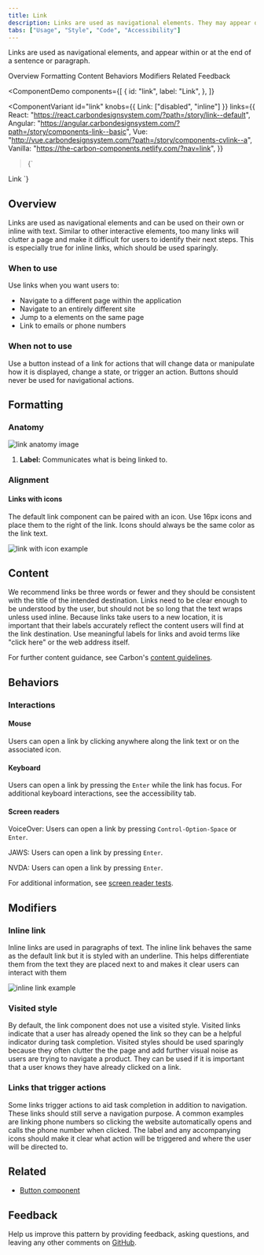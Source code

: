 ```yaml
---
title: Link
description: Links are used as navigational elements. They may appear on their own, within or a sentence or paragraph, or directly following the content.
tabs: ["Usage", "Style", "Code", "Accessibility"]
---
```


<PageDescription>

Links are used as navigational elements, and appear within or at the end of a sentence or paragraph.

</PageDescription>

<AnchorLinks>

<AnchorLink>Overview</AnchorLink>
<AnchorLink>Formatting</AnchorLink>
<AnchorLink>Content</AnchorLink>
<AnchorLink>Behaviors</AnchorLink>
<AnchorLink>Modifiers</AnchorLink>
<AnchorLink>Related</AnchorLink>
<AnchorLink>Feedback</AnchorLink>

</AnchorLinks>

<ComponentDemo
  components={[
    {
      id: "link",
      label: "Link",
    },
  ]}
>
  <ComponentVariant
    id="link"
    knobs={{ Link: ["disabled", "inline"] }}
    links={{
      React: "https://react.carbondesignsystem.com/?path=/story/link--default",
      Angular:
        "https://angular.carbondesignsystem.com/?path=/story/components-link--basic",
      Vue:
        "http://vue.carbondesignsystem.com/?path=/story/components-cvlink--a",
      Vanilla: "https://the-carbon-components.netlify.com/?nav=link",
    }}
  >{`
  <Link href="#">Link</Link>
  `}</ComponentVariant>
</ComponentDemo>

## Overview

Links are used as navigational elements and can be used on their own or inline with text. Similar to other interactive elements, too many links will clutter a page and make it difficult for users to identify their next steps. This is especially true for inline links, which should be used sparingly.

### When to use

Use links when you want users to:

- Navigate to a different page within the application
- Navigate to an entirely different site
- Jump to a elements on the same page
- Link to emails or phone numbers

### When not to use

Use a button instead of a link for actions that will change data or manipulate how it is displayed, change a state, or trigger an action. Buttons should never be used for navigational actions.

## Formatting

### Anatomy

<Row>
<Column colLg={8}>

![link anatomy image](images/01_link_anatomy_608.png)

</Column>
</Row>

1. **Label:** Communicates what is being linked to.

### Alignment

#### Links with icons

The default link component can be paired with an icon. Use 16px icons and place them to the right of the link. Icons should always be the same color as the link text.

<Row>
<Column colLg={8}>

![link with icon example](images/02_link_icon_608.png)

</Column>
</Row>

## Content

We recommend links be three words or fewer and they should be consistent with the title of the intended destination. Links need to be clear enough to be understood by the user, but should not be so long that the text wraps unless used inline. Because links take users to a new location, it is important that their labels accurately reflect the content users will find at the link destination. Use meaningful labels for links and avoid terms like "click here" or the web address itself.

For further content guidance, see Carbon's [content guidelines](/guidelines/content/action-labels).

## Behaviors

### Interactions

#### Mouse

Users can open a link by clicking anywhere along the link text or on the associated icon.

#### Keyboard

Users can open a link by pressing the `Enter` while the link has focus. For additional keyboard interactions, see the accessibility tab.

#### Screen readers

VoiceOver: Users can open a link by pressing `Control-Option-Space` or `Enter`.

JAWS: Users can open a link by pressing `Enter`.

NVDA: Users can open a link by pressing `Enter`.

For additional information, see [screen reader tests](accessibility/#macos-screen-reader-tests).

## Modifiers

### Inline link

Inline links are used in paragraphs of text. The inline link behaves the same as the default link but it is styled with an underline. This helps differentiate them from the text they are placed next to and makes it clear users can interact with them

<Row>
<Column colLg={8}>

![inline link example](images/03_link_inline_608.png)

</Column>
</Row>

### Visited style

By default, the link component does not use a visited style. Visited links indicate that a user has already opened the link so they can be a helpful indicator during task completion. Visited styles should be used sparingly because they often clutter the the page and add further visual noise as users are trying to navigate a product. They can be used if it is important that a user knows they have already clicked on a link.

### Links that trigger actions

Some links trigger actions to aid task completion in addition to navigation. These links should still serve a navigation purpose. A common examples are linking phone numbers so clicking the website automatically opens and calls the phone number when clicked. The label and any accompanying icons should make it clear what action will be triggered and where the user will be directed to.

## Related

- [Button component](https://www.carbondesignsystem.com/components/button/usage/)

## Feedback

Help us improve this pattern by providing feedback, asking questions, and leaving any other comments on [GitHub](https://github.com/carbon-design-system/carbon-website/issues/new?assignees=&labels=feedback&template=feedback.md).
